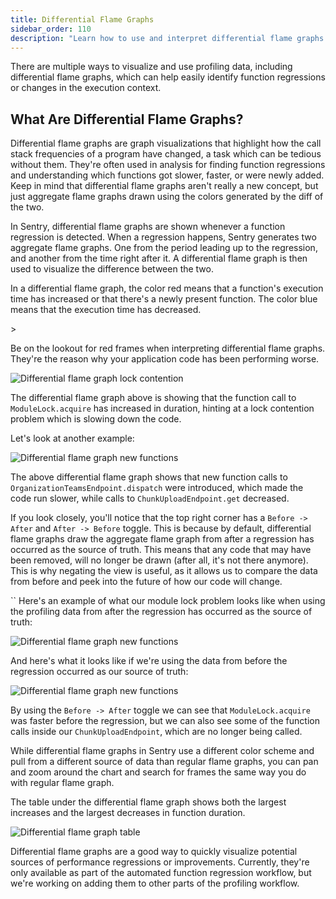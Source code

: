 ```yaml
---
title: Differential Flame Graphs
sidebar_order: 110
description: "Learn how to use and interpret differential flame graphs."
---
```


There are multiple ways to visualize and use profiling data, including differential flame graphs, which can help easily identify function regressions or changes in the execution context.

## What Are Differential Flame Graphs?

Differential flame graphs are graph visualizations that highlight how the call stack frequencies of a program have changed, a task which can be tedious without them. They're often used in analysis for finding function regressions and understanding which functions got slower, faster, or were newly added. Keep in mind that differential flame graphs aren't really a new concept, but just aggregate flame graphs drawn using the colors generated by the diff of the two.

In Sentry, differential flame graphs are shown whenever a function regression is detected. When a regression happens, Sentry generates two aggregate flame graphs. One from the period leading up to the regression, and another from the time right after it. A differential flame graph is then used to visualize the difference between the two.

<Alert>

In a differential flame graph, the color red means that a function's execution time has increased or that there's a newly present function. The color blue means that the execution time has decreased.

</Alert>>

Be on the lookout for red frames when interpreting differential flame graphs. They're the reason why your application code has been performing worse.

![Differential flame graph lock contention](./img/differential-flamegraph.png)

The differential flame graph above is showing that the function call to `ModuleLock.acquire` has increased in duration, hinting at a lock contention problem which is slowing down the code.

Let's look at another example:

![Differential flame graph new functions](./img/differential-flamegraph-new.png)

The above differential flame graph shows that new function calls to `OrganizationTeamsEndpoint.dispatch` were introduced, which made the code run slower, while calls to `ChunkUploadEndpoint.get` decreased.

If you look closely, you'll notice that the top right corner has a `Before -> After` and `After -> Before` toggle. This is because by default, differential flame graphs draw the aggregate flame graph from after a regression has occurred as the source of truth. This means that any code that may have been removed, will no longer be drawn (after all, it's not there anymore). This is why negating the view is useful, as it allows us to compare the data from before and peek into the future of how our code will change.

``
Here's an example of what our module lock problem looks like when using the profiling data from after the regression has occurred as the source of truth:

![Differential flame graph new functions](./img/differential-flamegraph-regular.png)

And here's what it looks like if we're using the data from before the regression occurred as our source of truth:

![Differential flame graph new functions](./img/differential-flamegraph-inverted.png)

By using the `Before -> After` toggle we can see that `ModuleLock.acquire` was faster before the regression, but we can also see some of the function calls inside our `ChunkUploadEndpoint`, which are no longer being called.

While differential flame graphs in Sentry use a different color scheme and pull from a different source of data than regular flame graphs, you can pan and zoom around the chart and search for frames the same way you do with regular flame graph.

The table under the differential flame graph shows both the largest increases and the largest decreases in function duration.

![Differential flame graph table](./img/differential-flamegraph-table.png)

Differential flame graphs are a good way to quickly visualize potential sources of performance regressions or improvements. Currently, they're only available as part of the automated function regression workflow, but we're working on adding them to other parts of the profiling workflow.
